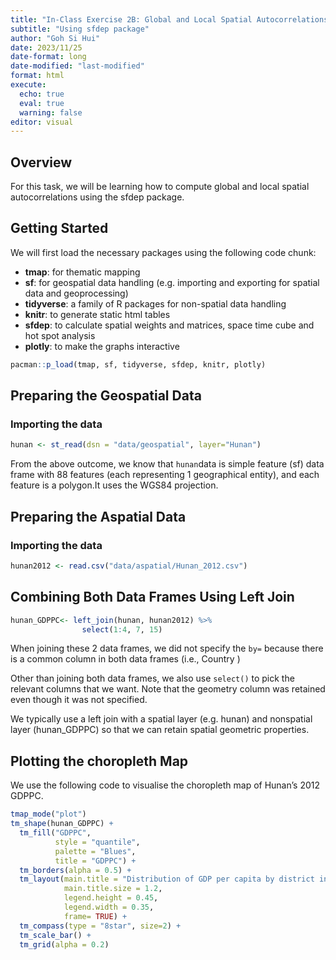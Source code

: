 ```yaml
---
title: "In-Class Exercise 2B: Global and Local Spatial Autocorrelations"
subtitle: "Using sfdep package" 
author: "Goh Si Hui"
date: 2023/11/25
date-format: long
date-modified: "last-modified"
format: html 
execute: 
  echo: true
  eval: true
  warning: false
editor: visual 
---
```


## Overview 

For this task, we will be learning how to compute global and local spatial autocorrelations using the sfdep package.

## Getting Started 

We will first load the necessary packages using the following code chunk:

-   **tmap**: for thematic mapping
-   **sf**: for geospatial data handling (e.g. importing and exporting for spatial data and geoprocessing)
-   **tidyverse**: a family of R packages for non-spatial data handling
-   **knitr**: to generate static html tables
-   **sfdep**: to calculate spatial weights and matrices, space time cube and hot spot analysis
-   **plotly**: to make the graphs interactive 

```r
pacman::p_load(tmap, sf, tidyverse, sfdep, knitr, plotly)
```

## Preparing the Geospatial Data

### Importing the data

```r
hunan <- st_read(dsn = "data/geospatial", layer="Hunan")
```

From the above outcome, we know that `hunan`data is simple feature (sf) data frame with 88 features (each representing 1 geographical entity), and each feature is a polygon.It uses the WGS84 projection.

## Preparing the Aspatial Data

### Importing the data

```r
hunan2012 <- read.csv("data/aspatial/Hunan_2012.csv")
```

## Combining Both Data Frames Using Left Join

```r
hunan_GDPPC<- left_join(hunan, hunan2012) %>% 
                select(1:4, 7, 15)
```

When joining these 2 data frames, we did not specify the `by=` because there is a common column in both data frames (i.e., Country )

Other than joining both data frames, we also use `select()` to pick the relevant columns that we want. Note that the geometry column was retained even though it was not specified.

::: callout-Note
We typically use a left join with a spatial layer (e.g. hunan) and nonspatial layer (hunan_GDPPC) so that we can retain spatial geometric properties.
:::

## Plotting the choropleth Map

We use the following code to visualise the choropleth map of Hunan's 2012 GDPPC.

```r
tmap_mode("plot")
tm_shape(hunan_GDPPC) +
  tm_fill("GDPPC",
          style = "quantile",
          palette = "Blues",
          title = "GDPPC") + 
  tm_borders(alpha = 0.5) + 
  tm_layout(main.title = "Distribution of GDP per capita by district in Hunan (2012)", main.title.position="center",
            main.title.size = 1.2,
            legend.height = 0.45,
            legend.width = 0.35, 
            frame= TRUE) +
  tm_compass(type = "8star", size=2) +
  tm_scale_bar() +
  tm_grid(alpha = 0.2)

```




